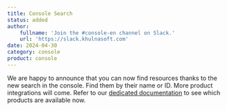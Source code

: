 ```yaml
---
title: Console Search
status: added
author:
    fullname: 'Join the #console-en channel on Slack.'
    url: 'https://slack.khulnasoft.com'
date: 2024-04-30
category: console
product: console
---
```


We are happy to announce that you can now find resources thanks to the new search in the console. 
Find them by their name or ID. More product integrations will come. 
Refer to our [dedicated documentation](/console/account/how-to/use-the-search-bar/) to see which products are available now.


